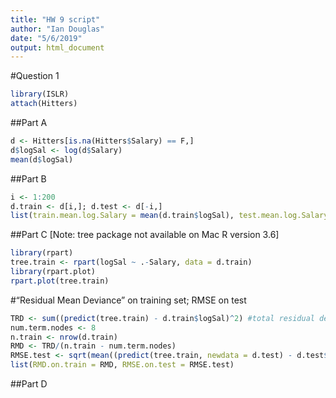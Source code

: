 ```yaml
---
title: "HW 9 script"
author: "Ian Douglas"
date: "5/6/2019"
output: html_document
---
```

#Question 1
```r
library(ISLR)
attach(Hitters)
```

##Part A
```r
d <- Hitters[is.na(Hitters$Salary) == F,]
d$logSal <- log(d$Salary)
mean(d$logSal)
```

##Part B
```r
i <- 1:200
d.train <- d[i,]; d.test <- d[-i,]
list(train.mean.log.Salary = mean(d.train$logSal), test.mean.log.Salary = mean(d.test$logSal))
```

##Part C [Note: tree package not available on Mac R version 3.6]
```r
library(rpart)
tree.train <- rpart(logSal ~ .-Salary, data = d.train)
library(rpart.plot)
rpart.plot(tree.train)
```

#"Residual Mean Deviance" on training set; RMSE on test
```r
TRD <- sum((predict(tree.train) - d.train$logSal)^2) #total residual dev
num.term.nodes <- 8
n.train <- nrow(d.train)
RMD <- TRD/(n.train - num.term.nodes) 
RMSE.test <- sqrt(mean((predict(tree.train, newdata = d.test) - d.test$logSal)^2))
list(RMD.on.train = RMD, RMSE.on.test = RMSE.test)
```

##Part D
```r

```

